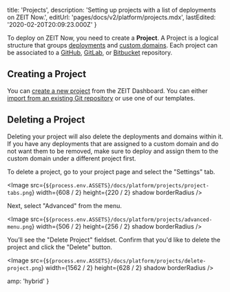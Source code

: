 
  title: 'Projects',
  description: 'Setting up projects with a list of deployments on ZEIT Now.',
  editUrl: 'pages/docs/v2/platform/projects.mdx',
  lastEdited: '2020-02-20T20:09:23.000Z'
}

To deploy on ZEIT Now, you need to create a **Project**. A Project is a logical structure that groups [deployments](/docs/v2/platform/deployments) and [custom domains](/docs/v2/custom-domains). Each project can be associated to a [GitHub](/docs/v2/git-integrations/zeit-now-for-github), [GitLab](/docs/v2/git-integrations/zeit-now-for-gitlab), or [Bitbucket](/docs/v2/git-integrations/zeit-now-for-bitbucket) repository.

## Creating a Project

You can [create a new project](/new) from the ZEIT Dashboard. You can either [import from an existing Git repository](/docs/v2/git-integrations) or use one of our templates.

## Deleting a Project

<Note type="warning" label="Note">
  Deleting your project will also delete the deployments and domains within it.
  If you have any deployments that are assigned to a custom domain and do not
  want them to be removed, make sure to deploy and assign them to the custom
  domain under a different project first.
</Note>

To delete a project, go to your project page and select the "Settings" tab.

<Image
  src={`${process.env.ASSETS}/docs/platform/projects/project-tabs.png`}
  width={608 / 2}
  height={220 / 2}
  shadow
  borderRadius
/>

Next, select "Advanced" from the menu.

<Image
  src={`${process.env.ASSETS}/docs/platform/projects/advanced-menu.png`}
  width={506 / 2}
  height={256 / 2}
  shadow
  borderRadius
/>

You’ll see the "Delete Project" fieldset. Confirm that you'd like to delete the project and click the "Delete" button.

<Image
  src={`${process.env.ASSETS}/docs/platform/projects/delete-project.png`}
  width={1562 / 2}
  height={628 / 2}
  shadow
  borderRadius
/>


  amp: 'hybrid'
}
